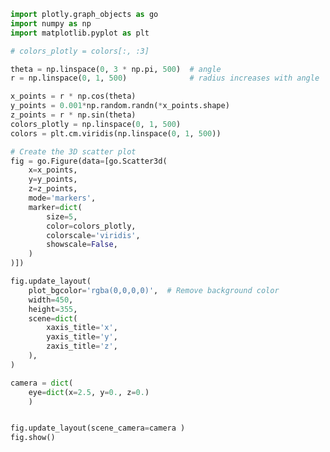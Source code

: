 ```python



import plotly.graph_objects as go
import numpy as np
import matplotlib.pyplot as plt

# colors_plotly = colors[:, :3]

theta = np.linspace(0, 3 * np.pi, 500)  # angle
r = np.linspace(0, 1, 500)              # radius increases with angle

x_points = r * np.cos(theta)
y_points = 0.001*np.random.randn(*x_points.shape)
z_points = r * np.sin(theta)
colors_plotly = np.linspace(0, 1, 500)
colors = plt.cm.viridis(np.linspace(0, 1, 500))                                        # Generate a color gradient

# Create the 3D scatter plot
fig = go.Figure(data=[go.Scatter3d(
    x=x_points,
    y=y_points,
    z=z_points,
    mode='markers',
    marker=dict(
        size=5,                                                                         # Size of the markers
        color=colors_plotly,                                                            # Color of the markers
        colorscale='viridis',                                                           # Color scale
        showscale=False,                                                                 # Show color scale
    )
)])

fig.update_layout(
    plot_bgcolor='rgba(0,0,0,0)',  # Remove background color
    width=450, 
    height=355,  
    scene=dict(
        xaxis_title='x',
        yaxis_title='y',
        zaxis_title='z',
    ),
)

camera = dict(
    eye=dict(x=2.5, y=0., z=0.)
    )


fig.update_layout(scene_camera=camera )
fig.show()



```